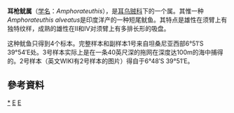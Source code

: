 {{Speciesbox
| taxon = Amphorateuthis alveatus
| authority = Young, Vecchione & Roper, 2007
| parent authority = Young, Vecchione & Roper, 2007
| status = DD
| status_system = IUCN3.1
| status_ref = <ref name = IUCN>{{cite journal | author1 = [[Louise_Allcock|Allcock, L.]] | author2 = Barratt, I. | year = 2012 | title = ''Amphorateuthis alveatus'' | journal = [[The_IUCN_Red_List_of_Threatened_Species|The IUCN Red List of Threatened Species]] | volume =  2012 | page = e.T189738A1935338 | doi = 10.2305/IUCN.UK.2012-1.RLTS.T189738A1935338.en}} Downloaded on 10 February 2018.</ref>
}}

'''耳枪鱿属'''（[[学名|学名]]：''Amphorateuthis''），是[[耳乌贼科|耳乌贼科]]下的一个属。其惟一种''Amphorateuthis alveatus''是印度洋产的一种短尾鱿鱼。其特点是雄性在须臂上有独特纹样，成熟的雄性在II和IV对须臂上有多排长形的吸盘。

这种鱿鱼只得到4个标本。完整样本和副样本1号来自坦桑尼亚西部6°51′S 39°54′E处。3号样本实际上是在一条40英尺深的拖网在深度达100m的海中捕得的。2号样本（英文WIKI有2号样本的图片）得自于6°48′S 39°51′E。

==參考資料==
{{reflist}}

{{taxonbar}}

[[Category:_耳枪鱿属|*]]
[[Category:_耳乌贼科|E]]
[[Category:_2007年描述的动物|E]]